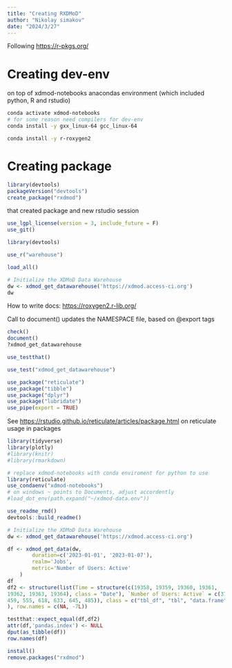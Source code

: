 ```yaml
---
title: "Creating RXDMoD"
author: "Nikolay simakov"
date: "2024/3/27"
---
```


Following <https://r-pkgs.org/>

# Creating dev-env

on top of xdmod-notebooks anacondas environment (which included python, R and rstudio)

```bash
conda activate xdmod-notebooks
# for some reason need compilers for dev-env
conda install -y gxx_linux-64 gcc_linux-64

conda install -y r-roxygen2
```

# Creating package
```r
library(devtools)
packageVersion("devtools")
create_package("rxdmod")
```

that created package and new rstudio session


```r
use_lgpl_license(version = 3, include_future = F)
use_git()
```

```r
library(devtools)
```

```r
use_r("warehouse")
```


```r
load_all()

```


```r
# Initialize the XDMoD Data Warehouse
dw <- xdmod_get_datawarehouse('https://xdmod.access-ci.org')
dw
```

How to write docs: <https://roxygen2.r-lib.org/>

Call to document() updates the NAMESPACE file, based on @export tags

```r
check()
document()
?xdmod_get_datawarehouse
```

```r
use_testthat()
```

```r
use_test("xdmod_get_datawarehouse")

```

```r
use_package("reticulate")
use_package("tibble")
use_package("dplyr")
use_package("lubridate")
use_pipe(export = TRUE)
```

See <https://rstudio.github.io/reticulate/articles/package.html> on reticulate
usage in packages

```r
library(tidyverse)
library(plotly)
#library(knitr)
#library(rmarkdown)

# replace xdmod-notebooks with conda enviroment for python to use
library(reticulate)
use_condaenv("xdmod-notebooks")
# on windows ~ points to Documents, adjust accordently
#load_dot_env(path.expand("~/xdmod-data.env"))

use_readme_rmd()
devtools::build_readme()
```


```r
# Initialize the XDMoD Data Warehouse
dw <- xdmod_get_datawarehouse('https://xdmod.access-ci.org')
```

```r
df <- xdmod_get_data(dw,
        duration=c('2023-01-01', '2023-01-07'),
        realm='Jobs',
        metric='Number of Users: Active'
    )
df
df2 <- structure(list(Time = structure(c(19358, 19359, 19360, 19361, 
19362, 19363, 19364), class = "Date"), `Number of Users: Active` = c(378, 
459, 555, 618, 633, 645, 485)), class = c("tbl_df", "tbl", "data.frame"
), row.names = c(NA, -7L))

testthat::expect_equal(df,df2)
attr(df,'pandas.index') <- NULL
dput(as_tibble(df))
row.names(df)
```


```r
install()
remove.packages("rxdmod")
```
